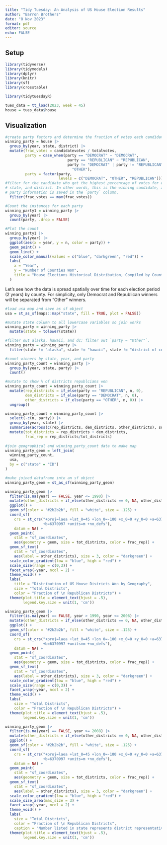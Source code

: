 ```yaml
---
title: "Tidy Tuesday: An Analysis of US House Election Results"
author: "Barron Brothers"
date: "8 Nov 2023"
format: pdf
editor: source
echo: FALSE
---
```


## Setup

```r
library(tidyverse)
library(tidymodels)
library(dplyr)
library(knitr)
library(sf)
library(crosstable)
```

```r
library(tidytuesdayR)

tues_data = tt_load(2023, week = 45)
house = tues_data$house
```

## Visualization

```r
#create party factors and determine the fraction of votes each candidate got
winning_party = house |>
  group_by(year, state, district) |>
  mutate(frac_votes = candidatevotes / totalvotes,
         party = case_when(party == "DEMOCRAT" ~ "DEMOCRAT",
                            party == "REPUBLICAN" ~ "REPUBLICAN",
                            party != "DEMOCRAT" | party != "REPUBLICAN" ~ 
                              "OTHER"),
         party = factor(party, 
                        levels = c("DEMOCRAT", "OTHER", "REPUBLICAN"))) |>
#filter for the candidate who got the highest percentage of votes for each year,
# state, and district. In other words, this is the winning candidate, and their
# party information is saved in the `party` column.
  filter(frac_votes == max(frac_votes))

#Count the instances for each party
winning_party1 = winning_party |>
  group_by(year) |>
  count(party, .drop = FALSE)

#Plot the count
winning_party1 |>
  group_by(year) |>
  ggplot(aes(x = year, y = n, color = party)) +
  geom_point() +
  geom_line() +
  scale_color_manual(values = c("blue", "darkgreen", "red")) +
  labs(
    x = "Year",
    y = "Number of Counties Won",
    title = "House Elections Historical Distribution, Compiled by County"
  )
```

Let's see how the data is spread spatially over time for each election period (2 years) by county. For simplicity, only Democrat and Republican winners will be separated from "Other" winners.

```r
#load usa map and save as sf object
usa = st_as_sf(maps::map("state", fill = TRUE, plot = FALSE))

#mutate state column to all lowercase variables so join works
winning_party = winning_party |>
  mutate(state = tolower(state))

#filter out alaska, hawaii, and dc; filter out `party = "Other"`.
winning_party = winning_party |>
  filter(state != "alaska", state != "hawaii", state != "district of columbia")

#count winners by state, year, and party
winning_party_count = winning_party |>
  group_by(year, state, party) |>
  count()

#mutate to show % of districts republcians won
winning_party_count = winning_party_count |>
  mutate(rep_districts = if_else(party == "REPUBLICAN", n, 0),
         dem_districts = if_else(party == "DEMOCRAT", n, 0),
         other_districts = if_else(party == "OTHER", n, 0)) |>
  ungroup()

winning_party_count = winning_party_count |>
  select(-c(n, party)) |>
  group_by(year, state) |>
  summarise(across(c(rep_districts, dem_districts, other_districts), sum)) |>
  mutate(tot_districts = rep_districts + dem_districts,
         frac_rep = rep_districts/tot_districts)
  
#join geographical and winning_party_count data to make map
winning_party_geom = left_join(
  winning_party_count,
  usa,
  by = c("state" = "ID")
)

#make joined dataframe into an sf object
winning_party_geom = st_as_sf(winning_party_geom)
```

\pagebreak

```r
winning_party_geom |>
  filter(is.na(year) == FALSE, year <= 1990) |>
  mutate(other_districts = if_else(other_districts == 0, NA, other_districts)) |>
  ggplot() +
  geom_sf(color = "#2b2b2b", fill = "white", size = .125) +
  coord_sf(
    crs = st_crs("+proj=laea +lat_0=45 +lon_0=-100 +x_0=0 +y_0=0 +a=6370997 
                 +b=6370997 +units=m +no_defs"), 
    datum = NA) +
  geom_point(
    stat = "sf_coordinates",
    aes(geometry = geom, size = tot_districts, color = frac_rep)) +
  geom_sf_text(
    stat = "sf_coordinates",
    aes(label = other_districts), size = 3, color = "darkgreen") +
  scale_color_gradient(low = "blue", high = "red") +
  scale_size(range = c(0,3)) +
  facet_wrap(~year, ncol = 2) +
  theme_void() +
  labs(
    title = "Distribution of US House Districts Won by Geography",
    size = "Total Districts",
    color = "Fraction of \n Republican Districts") +
  theme(plot.title = element_text(hjust = .5),
        legend.key.size = unit(1, 'cm'))

winning_party_geom |>
  filter(is.na(year) == FALSE, year > 1990, year <= 2006) |>
  mutate(other_districts = if_else(other_districts == 0, NA, other_districts)) |>
  ggplot() +
  geom_sf(color = "#2b2b2b", fill = "white", size = .125) +
  coord_sf(
    crs = st_crs("+proj=laea +lat_0=45 +lon_0=-100 +x_0=0 +y_0=0 +a=6370997 
                 +b=6370997 +units=m +no_defs"), 
    datum = NA) +
  geom_point(
    stat = "sf_coordinates",
    aes(geometry = geom, size = tot_districts, color = frac_rep)) +
  geom_sf_text(
    stat = "sf_coordinates",
    aes(label = other_districts), size = 3, color = "darkgreen") +
  scale_color_gradient(low = "blue", high = "red") +
  scale_size(range = c(0,3)) +
  facet_wrap(~year, ncol = 2) +
  theme_void() +
  labs(
    size = "Total Districts",
    color = "Fraction of \n Republican Districts") +
  theme(plot.title = element_text(hjust = .5),
        legend.key.size = unit(1, 'cm'))

winning_party_geom |>
  filter(is.na(year) == FALSE, year >= 2008) |>
  mutate(other_districts = if_else(other_districts == 0, NA, other_districts)) |>
  ggplot() +
  geom_sf(color = "#2b2b2b", fill = "white", size = .125) +
  coord_sf(
    crs = st_crs("+proj=laea +lat_0=45 +lon_0=-100 +x_0=0 +y_0=0 +a=6370997 
                 +b=6370997 +units=m +no_defs"), 
    datum = NA) +
  geom_point(
    stat = "sf_coordinates",
    aes(geometry = geom, size = tot_districts, color = frac_rep)) +
  geom_sf_text(
    stat = "sf_coordinates",
    aes(label = other_districts), size = 3, color = "darkgreen") +
  scale_color_gradient(low = "blue", high = "red") +
  scale_size_area(max_size = 3) +
  facet_wrap(~year, ncol = 2) +
  theme_void() +
  labs(
    size = "Total Districts",
    color = "Fraction of \n Republican Districts",
    caption = "Number listed in state represents district representatives with independent affiliation.") +
  theme(plot.title = element_text(hjust = .5),
        legend.key.size = unit(1, 'cm'))
```

